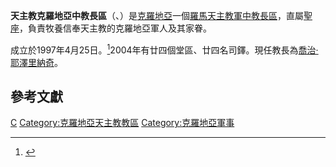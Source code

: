 {{Infobox diocese
|name = 克羅地亞
|jurisdiction = 軍中教長區
|latin = Ordinariatus castrensis Croatiae
|local ={{lang|hr|Vojni ordinarijat u Republici Hrvatskoj}}{{hr}}
|border = catholic
|image =
|image_size = 
|caption = 
|location = {{CRO}}
|territory =
|rite = 羅馬禮
|patron = 
|province = 直屬聖座
|established = 1997年
|cathedral = 
|co-cathedral = 
|leadership = 
|ordinary = 喬治·耶澤里納奇
|coadjutor bishop = 
|auxiliary = 
|emeritus = 
|vicar general = 
|chancery = 
|procura =
|title1 = 
|title1_name = 
|title2 = 
|title2_name = 
|title3 = 
|title3_name = 
|population = 
|parishes = 24
|churches = 
|congregations = 
|secular priests = 24
|image2 =
|image2_size = 
|image2_alt = 
|caption2 = 
|curia = 
|address = 
|telephone_no = 
|website =[http://www.vojni-ordinarijat.hr/ 官方網頁]
|footnote =  
}}
'''天主教克羅地亞中教長區'''（{{lang-la|Ordinariatus castrensis Croatia}}、{{lang-hr|Vojni ordinarijat u Republici Hrvatskoj}}）是[[克羅地亞|克羅地亞]]一個[[羅馬天主教|羅馬天主教]][[軍中教長區|軍中教長區]]，直屬[[聖座|聖座]]，負責牧養信奉天主教的克羅地亞軍人及其家眷。

成立於1997年4月25日。<ref>{{Cite web |url=http://www.vatican.va/holy_father/john_paul_ii/apost_constitutions/documents/hf_jp-ii_apc_19970425_croatia_lt.html |title=升為教長區的宗座憲令 |access-date=2014-11-04 |archive-date=2014-05-17 |archive-url=https://web.archive.org/web/20140517002256/http://www.vatican.va/holy_father/john_paul_ii/apost_constitutions/documents/hf_jp-ii_apc_19970425_croatia_lt.html |dead-url=no }}</ref>2004年有廿四個堂區、廿四名司鐸。現任教長為[[喬治·耶澤里納奇|喬治·耶澤里納奇]]。
==參考文獻==
{{reflist}}

{{克羅地亞天主教教區}}
{{軍中教長區}}
[[Category:軍中教長區|C]]
[[Category:克羅地亞天主教教區|Category:克羅地亞天主教教區]]
[[Category:克羅地亞軍事|Category:克羅地亞軍事]]